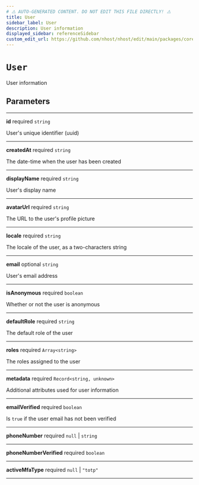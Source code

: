 ```yaml
---
# ⚠️ AUTO-GENERATED CONTENT. DO NOT EDIT THIS FILE DIRECTLY! ⚠️
title: User
sidebar_label: User
description: User information
displayed_sidebar: referenceSidebar
custom_edit_url: https://github.com/nhost/nhost/edit/main/packages/core/dist/types.d.ts#L88
---
```


# `User`

User information

## Parameters

---

**<span className="parameter-name">id</span>** <span className="optional-status">required</span> `string`

User's unique identifier (uuid)

---

**<span className="parameter-name">createdAt</span>** <span className="optional-status">required</span> `string`

The date-time when the user has been created

---

**<span className="parameter-name">displayName</span>** <span className="optional-status">required</span> `string`

User's display name

---

**<span className="parameter-name">avatarUrl</span>** <span className="optional-status">required</span> `string`

The URL to the user's profile picture

---

**<span className="parameter-name">locale</span>** <span className="optional-status">required</span> `string`

The locale of the user, as a two-characters string

---

**<span className="parameter-name">email</span>** <span className="optional-status">optional</span> `string`

User's email address

---

**<span className="parameter-name">isAnonymous</span>** <span className="optional-status">required</span> `boolean`

Whether or not the user is anonymous

---

**<span className="parameter-name">defaultRole</span>** <span className="optional-status">required</span> `string`

The default role of the user

---

**<span className="parameter-name">roles</span>** <span className="optional-status">required</span> `Array<string>`

The roles assigned to the user

---

**<span className="parameter-name">metadata</span>** <span className="optional-status">required</span> `Record<string, unknown>`

Additional attributes used for user information

---

**<span className="parameter-name">emailVerified</span>** <span className="optional-status">required</span> `boolean`

Is `true` if the user email has not been verified

---

**<span className="parameter-name">phoneNumber</span>** <span className="optional-status">required</span> `null` | `string`

---

**<span className="parameter-name">phoneNumberVerified</span>** <span className="optional-status">required</span> `boolean`

---

**<span className="parameter-name">activeMfaType</span>** <span className="optional-status">required</span> `null` | `"totp"`

---

